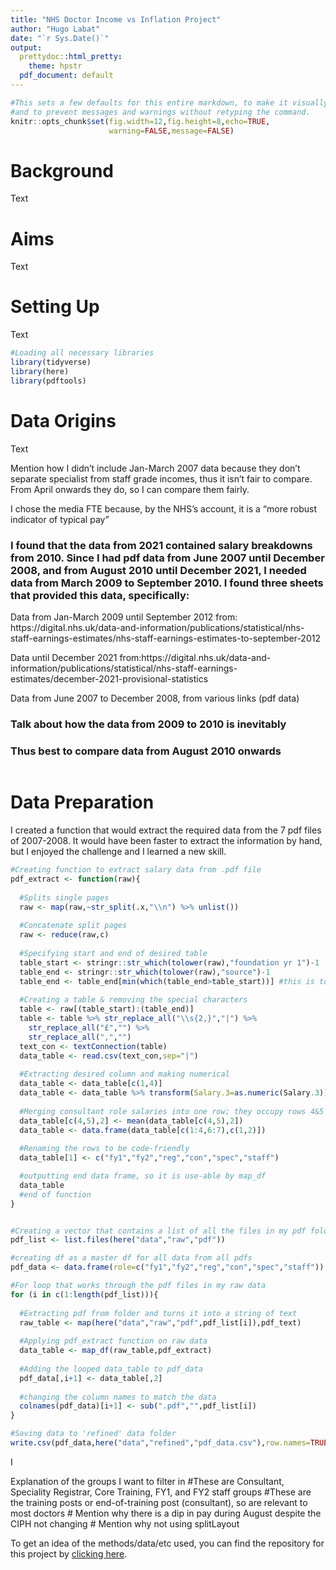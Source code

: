 ```yaml
---
title: "NHS Doctor Income vs Inflation Project"
author: "Hugo Labat"
date: "`r Sys.Date()`"
output:
  prettydoc::html_pretty:
    theme: hpstr
  pdf_document: default
---
```

```r
#This sets a few defaults for this entire markdown, to make it visually constant
#and to prevent messages and warnings without retyping the command.
knitr::opts_chunk$set(fig.width=12,fig.height=8,echo=TRUE,
                      warning=FALSE,message=FALSE)
```
# Background
Text


# Aims
Text


# Setting Up
Text

```r
#Loading all necessary libraries
library(tidyverse)
library(here)
library(pdftools)
```

# Data Origins
Text

Mention how I didn't include Jan-March 2007 data because they don't separate specialist from staff grade incomes, thus it isn't fair to compare. From April onwards they do, so I can compare them fairly.

I chose the media FTE because, by the NHS's account, it is a "more robust indicator of typical pay"

### I found that the data from 2021 contained salary breakdowns from 2010. Since I had pdf data from June 2007 until December 2008, and from August 2010 until December 2021, I needed data from March 2009 to September 2010. I found three sheets that provided this data, specifically:
Data from Jan-March 2009 until September 2012 from: https://digital.nhs.uk/data-and-information/publications/statistical/nhs-staff-earnings-estimates/nhs-staff-earnings-estimates-to-september-2012

Data until December 2021 from:https://digital.nhs.uk/data-and-information/publications/statistical/nhs-staff-earnings-estimates/december-2021-provisional-statistics

Data from June 2007 to December 2008, from various links (pdf data)

### Talk about how the data from 2009 to 2010 is inevitably 

### Thus best to compare data from August 2010 onwards
```r

```



# Data Preparation

I created a function that would extract the required data from the 7 pdf files of 2007-2008. It would have been faster to extract the information by hand, but I enjoyed the challenge and I learned a new skill.

```r
#Creating function to extract salary data from .pdf file
pdf_extract <- function(raw){
  
  #Splits single pages
  raw <- map(raw,~str_split(.x,"\\n") %>% unlist())
  
  #Concatenate split pages
  raw <- reduce(raw,c)
  
  #Specifying start and end of desired table
  table_start <- stringr::str_which(tolower(raw),"foundation yr 1")-1
  table_end <- stringr::str_which(tolower(raw),"source")-1
  table_end <- table_end[min(which(table_end>table_start))] #this is to make sure I get the right table
  
  #Creating a table & removing the special characters
  table <- raw[(table_start):(table_end)]
  table <- table %>% str_replace_all("\\s{2,}","|") %>%
    str_replace_all("£","") %>% 
    str_replace_all(",","")
  text_con <- textConnection(table)
  data_table <- read.csv(text_con,sep="|")
  
  #Extracting desired column and making numerical
  data_table <- data_table[c(1,4)]
  data_table <- data_table %>% transform(Salary.3=as.numeric(Salary.3))
  
  #Merging consultant role salaries into one row; they occupy rows 4&5
  data_table[c(4,5),2] <- mean(data_table[c(4,5),2])
  data_table <- data.frame(data_table[c(1:4,6:7),c(1,2)])
  
  #Renaming the rows to be code-friendly
  data_table[1] <- c("fy1","fy2","reg","con","spec","staff")

  #outputting end data frame, so it is use-able by map_df
  data_table
  #end of function
}


#Creating a vector that contains a list of all the files in my pdf folder
pdf_list <- list.files(here("data","raw","pdf"))

#creating df as a master df for all data from all pdfs
pdf_data <- data.frame(role=c("fy1","fy2","reg","con","spec","staff"))

#For loop that works through the pdf files in my raw data
for (i in c(1:length(pdf_list))){
  
  #Extracting pdf from folder and turns it into a string of text
  raw_table <- map(here("data","raw","pdf",pdf_list[i]),pdf_text)
  
  #Applying pdf_extract function on raw data
  data_table <- map_df(raw_table,pdf_extract)
  
  #Adding the looped data_table to pdf_data
  pdf_data[,i+1] <- data_table[,2]
  
  #changing the column names to match the data
  colnames(pdf_data)[i+1] <- sub(".pdf","",pdf_list[i])
}

#Saving data to 'refined' data folder
write.csv(pdf_data,here("data","refined","pdf_data.csv"),row.names=TRUE)
```
I 

Explanation of the groups I want to filter in
#These are Consultant, Speciality Registrar, Core Training, FY1, and FY2 staff groups
#These are the training posts or end-of-training post (consultant), so are relevant to most doctors
# Mention why there is a dip in pay during August despite the CIPH not changing
# Mention why not using splitLayout

To get an idea of the methods/data/etc used, you can find the repository for this project by [clicking here](https://github.com/hvlabat/nhs_income_vs_inflation).